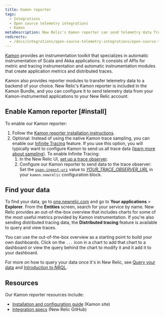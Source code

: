 ```yaml
---
title: Kamon reporter
tags:
  - Integrations
  - Open source telemetry integrations
  - Kamon
metaDescription: New Relic's Kamon reporter can send telemetry data from your Kamon-instrumented applications to your New Relic account.
redirects:
  - /docs/integrations/open-source-telemetry-integrations/open-source-telemetry-integration-list/kamon-reporter
---
```


[Kamon](https://kamon.io/) provides an instrumentation toolkit that specializes in automatic instrumentation of Scala and Akka applications. It consists of APIs for metric and tracing instrumentation and automatic instrumentation modules that create application metrics and distributed traces.

Kamon also provides reporter modules to transfer telemetry data to a backend of your choice. New Relic's Kamon reporter is included in the Kamon Bundle, and you can configure it to send telemetry data from your Kamon-instrumented applications to your New Relic account.

## Enable Kamon reporter [#install]

To enable our Kamon reporter:

1. Follow the [Kamon reporter installation instructions](https://kamon.io/docs/latest/reporters/newrelic/).
2. Optional: Instead of using the native Kamon trace sampling, you can enable our [Infinite Tracing](/docs/introduction-infinite-tracing) feature. If you use this option, you will typically want to configure Kamon to send us all trace data ([learn more about sampling](/docs/understand-dependencies/distributed-tracing/enable-configure/integrations-enable-distributed-tracing#integrations)). To enable Infinite Tracing:
   1. In the New Relic UI, [set up a trace observer](/docs/infinite-tracing-set-trace-observer#set-up).
   2. Configure our Kamon reporter to send data to the trace observer: Set the [`span-ingest-uri`](https://kamon.io/docs/latest/reporters/newrelic/) value to [<var>YOUR_TRACE_OBSERVER_URL</var>](/docs/infinite-tracing-set-trace-observer#ui-endpoints) in your `kamon.newrelic` configuration block.

## Find your data

To find your data, go to [one.newrelic.com](https://one.newrelic.com/) and go to **Your applications** > **Explorer**. From the **Entities** screen, search for your service by name. New Relic provides an out-of-the-box overview that includes charts for some of the most useful metrics provided by Kamon instrumentation. If you're also sending distributed tracing data, the **Distributed tracing** feature is available to query and view traces.

You can use the out-of-the-box overview as a starting point to build your own dashboards. Click on the `...` icon in a chart to add that chart to a dashboard or view the query behind the chart to modify it and it add it to your dashboard.

For more on how to query your data once it's in New Relic, see [Query your data](/docs/using-new-relic/data/understand-data/query-new-relic-data) and [Introduction to NRQL](/docs/query-data/nrql-new-relic-query-language/getting-started/introduction-nrql).

## Resources

Our Kamon reporter resources include:

* [Installation and configuration guide](https://kamon.io/docs/latest/reporters/newrelic/) (Kamon site)
* [Integration specs](https://github.com/newrelic/newrelic-exporter-specs/tree/master/kamon) (New Relic GitHub)
